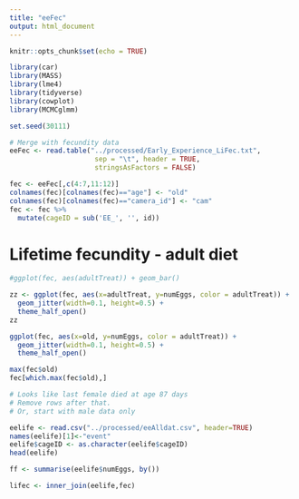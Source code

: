 ```yaml
---
title: "eeFec"
output: html_document
---
```


```r
knitr::opts_chunk$set(echo = TRUE)

library(car)
library(MASS)
library(lme4)
library(tidyverse)
library(cowplot)
library(MCMCglmm)

set.seed(30111)
```

```r
# Merge with fecundity data
eeFec <- read.table("../processed/Early_Experience_LiFec.txt",
                     sep = "\t", header = TRUE,
                     stringsAsFactors = FALSE) 

fec <- eeFec[,c(4:7,11:12)]
colnames(fec)[colnames(fec)=="age"] <- "old"
colnames(fec)[colnames(fec)=="camera_id"] <- "cam"
fec <- fec %>% 
  mutate(cageID = sub('EE_', '', id))
```

# Lifetime fecundity - adult diet

```r

#ggplot(fec, aes(adultTreat)) + geom_bar()

zz <- ggplot(fec, aes(x=adultTreat, y=numEggs, color = adultTreat)) + 
  geom_jitter(width=0.1, height=0.5) +
  theme_half_open()
zz

ggplot(fec, aes(x=old, y=numEggs, color = adultTreat)) + 
  geom_jitter(width=0.1, height=0.5) +
  theme_half_open()

max(fec$old)
fec[which.max(fec$old),]

# Looks like last female died at age 87 days
# Remove rows after that.
# Or, start with male data only
```

```r
eelife <- read.csv("../processed/eeAlldat.csv", header=TRUE)
names(eelife)[1]<-"event"
eelife$cageID <- as.character(eelife$cageID)
head(eelife)

ff <- summarise(eelife$numEggs, by())

lifec <- inner_join(eelife,fec)

```

